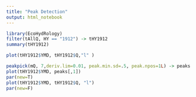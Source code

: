 ```yaml
---
title: "Peak Detection"
output: html_notebook
---
```



```r
library(EcoHydRology)
filter(tAllQ, HY == "1912") -> tHY1912
summary(tHY1912)
```

```r
plot(tHY1912$YMD, tHY1912$Q,"l" )
```


```r
peakpick(mQ, 7,deriv.lim=0.01, peak.min.sd=.5, peak.npos=1L) -> peaks
plot(tHY1912$YMD, peaks[,1]) 
par(new=T)
plot(tHY1912$YMD, tHY1912$Q, "l") 
par(new=F)


```
































